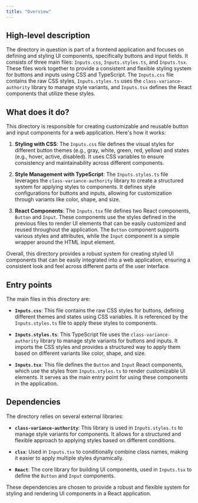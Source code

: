```yaml
---
title: "Overview"
---
```


## High-level description

The directory in question is part of a frontend application and focuses on defining and styling UI components, specifically buttons and input fields. It consists of three main files: `Inputs.css`, `Inputs.styles.ts`, and `Inputs.tsx`. These files work together to provide a consistent and flexible styling system for buttons and inputs using CSS and TypeScript. The `Inputs.css` file contains the raw CSS styles, `Inputs.styles.ts` uses the `class-variance-authority` library to manage style variants, and `Inputs.tsx` defines the React components that utilize these styles.

## What does it do?

This directory is responsible for creating customizable and reusable button and input components for a web application. Here's how it works:

1. **Styling with CSS**: The `Inputs.css` file defines the visual styles for different button themes (e.g., gray, white, green, red, yellow) and states (e.g., hover, active, disabled). It uses CSS variables to ensure consistency and maintainability across different components.

2. **Style Management with TypeScript**: The `Inputs.styles.ts` file leverages the `class-variance-authority` library to create a structured system for applying styles to components. It defines style configurations for buttons and inputs, allowing for customization through variants like color, shape, and size.

3. **React Components**: The `Inputs.tsx` file defines two React components, `Button` and `Input`. These components use the styles defined in the previous files to render UI elements that can be easily customized and reused throughout the application. The `Button` component supports various styles and attributes, while the `Input` component is a simple wrapper around the HTML input element.

Overall, this directory provides a robust system for creating styled UI components that can be easily integrated into a web application, ensuring a consistent look and feel across different parts of the user interface.

## Entry points

The main files in this directory are:

- **`Inputs.css`**: This file contains the raw CSS styles for buttons, defining different themes and states using CSS variables. It is referenced by the `Inputs.styles.ts` file to apply these styles to components.

- **`Inputs.styles.ts`**: This TypeScript file uses the `class-variance-authority` library to manage style variants for buttons and inputs. It imports the CSS styles and provides a structured way to apply them based on different variants like color, shape, and size.

- **`Inputs.tsx`**: This file defines the `Button` and `Input` React components, which use the styles from `Inputs.styles.ts` to render customizable UI elements. It serves as the main entry point for using these components in the application.

## Dependencies

The directory relies on several external libraries:

- **`class-variance-authority`**: This library is used in `Inputs.styles.ts` to manage style variants for components. It allows for a structured and flexible approach to applying styles based on different conditions.

- **`clsx`**: Used in `Inputs.tsx` to conditionally combine class names, making it easier to apply multiple styles dynamically.

- **`React`**: The core library for building UI components, used in `Inputs.tsx` to define the `Button` and `Input` components.

These dependencies are chosen to provide a robust and flexible system for styling and rendering UI components in a React application.